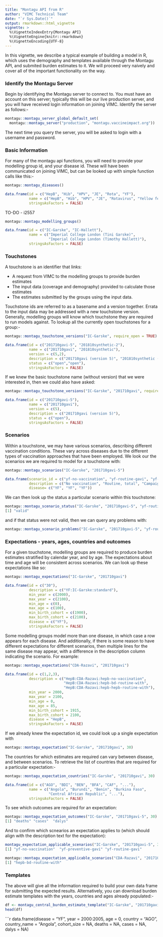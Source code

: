 ```yaml
---
title: "Montagu API from R"
author: "VIMC Technical Team"
date: "`r Sys.Date()`"
output: rmarkdown::html_vignette
vignette: >
  %\VignetteIndexEntry{Montagu API}
  %\VignetteEngine{knitr::rmarkdown}
  %\VignetteEncoding{UTF-8}
---
```


In this vignette, we describe a typical example of building
a model in R, which uses the demography and templates available
through the Montagu API, and submited burden estimates to it. We
will proceed very naively and cover all of the important 
functionality on the way.

### Identify the Montagu Server

Begin by identifying the Montagu server to connect to. You must
have an account on this server; typically this will be our live
production server, and you will have received login information
on joining VIMC. Identify the server as follows:-

```r
montagu::montagu_server_global_default_set(
  montagu::montagu_server("production", "montagu.vaccineimpact.org"))
```

The next time you query the server, you will be asked to 
login with a username and password.

### Basic Information

For many of the montagu api functions, you will need to provide your 
modelling group id, and your disease id. These will have been communicated on
joining VIMC, but can be looked up with simple function calls like this:-

```r
montagu::montagu_diseases()
```
```r
data.frame(id = c("HepB", "Hib", "HPV", "JE", "Rota", "YF"),
           name = c("HepB", "Hib", "HPV", "JE", "Rotavirus", "Yellow fever"),
           stringsAsFactors = FALSE)
```

TO-DO - i2557

```r
montagu::montagu_modelling_groups()
```
```r
data.frame(id = c("IC-Garske", "IC-Hallett"),
           name = c("Imperial College London (Tini Garske)", 
                    "Imperial College London (Timothy Hallett)"),
           stringsAsFactors = FALSE)
```

### Touchstones

A touchstone is an identifier that links:

* A request from VIMC to the modelling groups to provide burden estimates
* The input data (coverage and demography) provided to calculate those estimates
* The estimates submitted by the groups using the input data.

Touchstone ids are referred to as a basename and a version together. Errata
to the input data may be addressed with a new touchstone version. Generally,
modelling groups will know which touchstone they are required to run models
against. To lookup all the currently open touchstones for a group:-

```r
montagu::montagu_touchstone_versions("IC-Garske", require_open = TRUE)
```
```r
data.frame(id = c("201710gavi-5", "201810synthetic-2"),
           name = c("201710gavi", "201810synthetic"),
           version = c(5,2),
           description = c("201710gavi (version 5)", "201810synthetic (version 2)"),
           status = c("open","open"), 
           stringsAsFactors = FALSE)
```

If we knew the basic touchstone name (without version) that we were interested in,
then we could also have asked:
```r
montagu::montagu_touchstone_versions("IC-Garske", "201710gavi", require_open = TRUE)
```
```r
data.frame(id = c("201710gavi-5"),
           name = c("201710gavi"),
           version = c(5),
           description = c("201710gavi (version 5)"),
           status = c("open"), 
           stringsAsFactors = FALSE)
```

### Scenarios

Within a touchstone, we may have various scenarios, describing different
vaccination conditions. These vary across diseases due to the different types
of vaccination approaches that have been employed. We look our the scenarios
we are required to model for a touchstone with:

```r
montagu::montagu_scenarios("IC-Garske", "201710gavi-5")
```
```r
data.frame(scenario_id = c("yf-no-vaccination", "yf-routine-gavi", "yf-preventive-gavi"),
           description = c("No vaccination", "Routine, total", "Campaign (preventive), total"),
           disease= c("YF", "YF", "YF"))
```

We can then look up the status a particular scenario within this touchstone:

```r
montagu::montagu_scenario_status("IC-Garske", "201710gavi-5", "yf-routine-gavi")
[1] "valid"
```

and if that status were not valid, then we can query any problems with:
```r
montagu::montagu_scenario_problems("IC-Garske", "201710gavi-5", "yf-routine-gavi")

```

### Expectations - years, ages, countries and outcomes

For a given touchstone, modelling groups are required to produce burden estimates
stratified by calendar year, and by age. The expectations about time and age
will be consistent across scenarios. We can look up these expectations like so:

```r
montagu::montagu_expectations("IC-Garske", "201710gavi")
```
```r
data.frame(id = c("30"),
           description = c("YF:IC-Garske:standard"),
           min_year = c(2000),
           max_year = c(2100),
           min_age = c(0),
           max_age = c(100),
           min_birth_cohort = c(1900),
           max_birth_cohort = c(2100),
           disease = c("YF"),
           stringsAsFactors = FALSE)
```
           
Some modelling groups model more than one disease, in which case a row appears
for each disease. And additionally, if there is some reason to have different
expectations for different scenarios, then multiple lines for the same disease
may appear, with a difference in the description column indicating the scenario.
For example:
```r
montagu::montagu_expectations("CDA-Razavi", "201710gavi")
```
```r
data.frame(id = c(1,2,3),
           description = c("HepB:CDA-Razavi:hepb-no-vaccination",
                           "HepB:CDA-Razavi:hepb-bd-routine-with",
                           "HepB:CDA-Razavi:hepb-hepb-routine-with"),
           min_year = 2000,
           max_year = 2100,
           min_age = 0,
           max_age = 85,
           min_birth_cohort = 1915,
           max_birth_cohort = 2100,
           disease = "HepB",
           stringsAsFactors = FALSE)
```

If we already knew the expectation id, we could look up
a single expectation with

```r
montagu::montagu_expectation("IC-Garske", "201710gavi", 30)
```

The countries for which estimates are required can vary between disease, and
between scenarios. To retrieve the list of countries that are required for a 
particular expectation:-

```r
montagu::montagu_expectation_countries("IC-Garske", "201710gavi", 30)
```
```r
data.frame(id = c("AGO", "BDI", "BEN", "BFA", "CAF", "..."),
           name = c("Angola", "Burundi", "Benin", "Burkina Faso", 
                    "Central African Republic", "..."),
           stringsAsFactors = FALSE)
```

To see which outcomes are required for an expectation:
```r
montagu::montagu_expectation_outcomes("IC-Garske", "201710gavi-5", 30)
[1] "deaths" "cases"  "dalys" 
```

And to confirm which scnearios an expectation applies to (which should align
with the description text for the expectation):
```r
montagu_expectation_applicable_scenarios("IC-Garske", "201710gavi-5", 30)
[1] "yf-no-vaccination"  "yf-preventive-gavi" "yf-routine-gavi"  

montagu::montagu_expectation_applicable_scenarios("CDA-Razavi", "201710gavi-5", 2)
[1] "hepb-bd-routine-with"
```

### Templates

The above will give all the information required to build your own data frame
for submitting the expected results. Alternatively, you can download 
burden estimate templates with the years, countries and ages already populated:-

```r 
df <- montagu_central_burden_estimate_template("IC-Garske", "201710gavi-5", 30)
head(df)
```
```r
data.frame(disease = "YF",
           year = 2000:2005,
           age = 0,
           country = "AGO",
           country_name = "Angola",
           cohort_size = NA,
           deaths = NA,
           cases = NA,
           dalys = NA)
